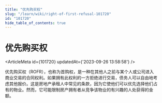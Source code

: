 ```yaml
---
title: "优先购买权"
slug: "/learn/wiki/right-of-first-refusal-101720"
id: "101720"
hide_table_of_contents: true
---
```



# 优先购买权

<ArticleMeta id={101720} updatedAt={'2023-09-26 13:58:58'} />
<div className='border-solid border-b border-t-0 my-4 border-[var(--ifm-color-gray-300)]' />

优先购买权（ROFR），也称为首购权，是一种在其他人之前与某个人或公司进入商业交易的合同权利。如果拥有此权利的一方拒绝进行交易，债务人可以自由地考虑其他报价。这是房地产承租人中常见的条款，因为它使他们可以优先选择他们占有的物业。然而，它可能限制房产拥有者从竞争该物业的有兴趣的人处获得的金额。
